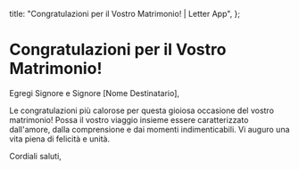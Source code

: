  title: "Congratulazioni per il Vostro Matrimonio! | Letter App",
};

# Congratulazioni per il Vostro Matrimonio!

Egregi Signore e Signore [Nome Destinatario],

Le congratulazioni più calorose per questa gioiosa occasione del vostro matrimonio! Possa il vostro viaggio insieme essere caratterizzato dall'amore, dalla comprensione e dai momenti indimenticabili. Vi auguro una vita piena di felicità e unità.

Cordiali saluti,
